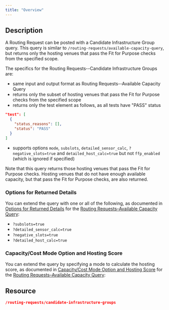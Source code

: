 ```yaml
---
title: "Overview"
---
```


## Description

A Routing Request can be posted with a Candidate Infrastructure Group query. This query is similar to `/routing-requests/available-capacity-query`, but returns only the hosting venues that pass the Fit for Purpose checks from the specified scope.

The specifics for the Routing Requests--Candidate Infrastructure Groups are:

* same input and output format as Routing Requests--Available Capacity Query
* returns only the subset of hosting venues that pass the Fit for Purpose checks from the specified scope
* returns only the test element as follows, as all tests have "PASS" status
```json
"test": [
  {
    "status_reasons": [],
    "status": "PASS"
  }
]
```


* supports options `mode`, `subslots`, `detailed_sensor_calc`, `?negative_slots=true` and `detailed_host_calc=true` but not `ffp_enabled` (which is ignored if specified)

Note that this query returns those hosting venues that pass the Fit for Purpose checks. Hosting venues that do not have enough available capacity, but that pass the Fit for Purpose checks, are also returned.

### Options for Returned Details

You can extend the query with one or all of the following, as documented in [Options for Returned Details](./Routing_Requests_Available_Capacity_Query#Options) for the [Routing Requests–Available Capacity Query](./Routing_Requests_Available_Capacity_Query):

* `?subslots=true`
* `?detailed_sensor_calc=true`
* `?negative_slots=true`
* `?detailed_host_calc=true`

### Capacity/Cost Mode Option and Hosting Score

You can extend the query by specifying a mode to calculate the hosting score, as documented in [Capacity/Cost Mode Option and Hosting Score](./Routing_Requests_Available_Capacity_Query#Capacity) for the [Routing Requests–Available Capacity Query](./Routing_Requests_Available_Capacity_Query):

## Resource

```json
/routing-requests/candidate-infrastructure-groups
```
